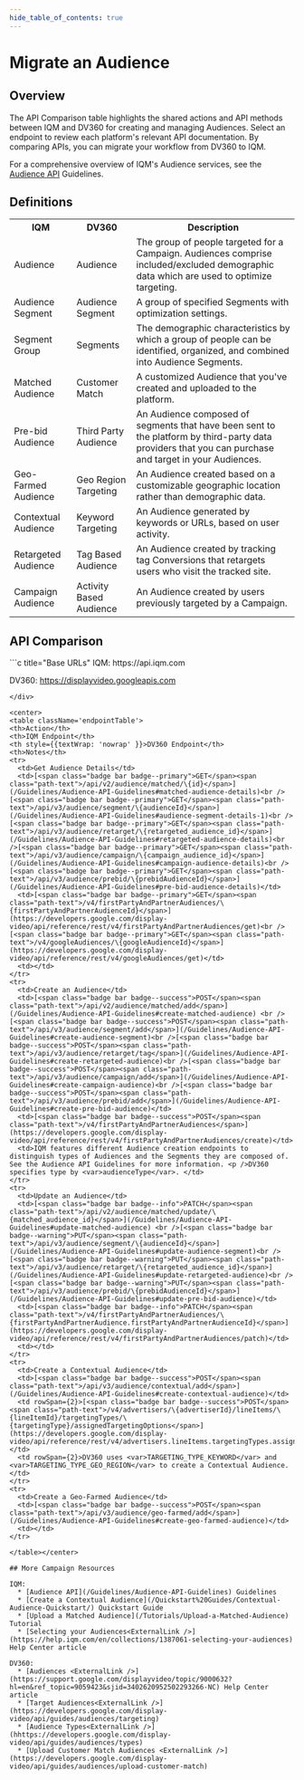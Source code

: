 ```yaml
---
hide_table_of_contents: true
---
```



# Migrate an Audience

## Overview 

The API Comparison table highlights the shared actions and API methods between IQM and DV360 for creating and managing Audiences. Select an endpoint to review each platform's relevant API documentation. By comparing APIs, you can migrate your workflow from DV360 to IQM.

For a comprehensive overview of IQM's Audience services, see the [Audience API](/Guidelines/Audience-API-Guidelines) Guidelines.

## Definitions

<center>
<table className='platformTable'>
<th>IQM</th>
<th>DV360</th>
<th>Description</th>
<tr>
  <td>Audience</td>
  <td>Audience</td>
  <td>The group of people targeted for a Campaign. Audiences comprise included/excluded demographic data which are used to optimize targeting.</td>
</tr>
<tr>
  <td>Audience Segment</td>
  <td>Audience Segment</td>
  <td>A group of specified Segments with optimization settings.</td>
</tr>
<tr>
  <td>Segment Group</td>
  <td>Segments</td>
  <td>The demographic characteristics by which a group of people can be identified, organized, and combined into Audience Segments.</td>
</tr>
<tr>
  <td>Matched Audience</td>
  <td>Customer Match</td>
  <td>A customized Audience that you've created and uploaded to the platform.</td>
</tr>
<tr>
  <td>Pre-bid Audience</td>
  <td>Third Party Audience</td>
  <td>An Audience composed of segments that have been sent to the platform by third-party data providers that you can purchase and target in your Audiences.</td>
</tr>
<tr>
  <td>Geo-Farmed Audience</td>
  <td>Geo Region Targeting</td>
  <td>An Audience created based on a customizable geographic location rather than demographic data.</td>
</tr>
<tr>
  <td>Contextual Audience</td>
  <td>Keyword Targeting</td>
  <td>An Audience generated by keywords or URLs, based on user activity.</td>
</tr>
<tr>
  <td>Retargeted Audience</td>
  <td>Tag Based Audience</td>
  <td>An Audience created by tracking tag Conversions that retargets users who visit the tracked site.</td>
</tr>
<tr>
  <td>Campaign Audience</td>
  <td>Activity Based Audience</td>
  <td>An Audience created by users previously targeted by a Campaign.</td>
</tr>
</table></center>

## API Comparison

<div class="smallTable">
```c title="Base URLs"
  IQM: https://api.iqm.com
  
  DV360: https://displayvideo.googleapis.com
```
</div>

<center>
<table className='endpointTable'>
<th>Action</th>
<th>IQM Endpoint</th>
<th style={{textWrap: 'nowrap' }}>DV360 Endpoint</th>
<th>Notes</th>
<tr>
  <td>Get Audience Details</td>
  <td>[<span class="badge bar badge--primary">GET</span><span class="path-text">/api/v2/audience/matched/\{id}</span>](/Guidelines/Audience-API-Guidelines#matched-audience-details)<br />[<span class="badge bar badge--primary">GET</span><span class="path-text">/api/v3/audience/segment/\{audienceId}</span>](/Guidelines/Audience-API-Guidelines#audience-segment-details-1)<br />[<span class="badge bar badge--primary">GET</span><span class="path-text">/api/v3/audience/retarget/\{retargeted_audience_id}</span>](/Guidelines/Audience-API-Guidelines#retargeted-audience-details)<br />[<span class="badge bar badge--primary">GET</span><span class="path-text">/api/v3/audience/campaign/\{campaign_audience_id}</span>](/Guidelines/Audience-API-Guidelines#campaign-audience-details)<br />[<span class="badge bar badge--primary">GET</span><span class="path-text">/api/v3/audience/prebid/\{prebidAudienceId}</span>](/Guidelines/Audience-API-Guidelines#pre-bid-audience-details)</td>
  <td>[<span class="badge bar badge--primary">GET</span><span class="path-text">/v4/firstPartyAndPartnerAudiences/\{firstPartyAndPartnerAudienceId}</span>](https://developers.google.com/display-video/api/reference/rest/v4/firstPartyAndPartnerAudiences/get)<br />[<span class="badge bar badge--primary">GET</span><span class="path-text">/v4/googleAudiences/\{googleAudienceId}</span>](https://developers.google.com/display-video/api/reference/rest/v4/googleAudiences/get)</td>
  <td></td>
</tr>
<tr>
  <td>Create an Audience</td>
  <td>[<span class="badge bar badge--success">POST</span><span class="path-text">/api/v2/audience/matched/add</span>](/Guidelines/Audience-API-Guidelines#create-matched-audience) <br />[<span class="badge bar badge--success">POST</span><span class="path-text">/api/v3/audience/segment/add</span>](/Guidelines/Audience-API-Guidelines#create-audience-segment)<br />[<span class="badge bar badge--success">POST</span><span class="path-text">/api/v3/audience/retarget/tag</span>](/Guidelines/Audience-API-Guidelines#create-retargeted-audience)<br />[<span class="badge bar badge--success">POST</span><span class="path-text">/api/v3/audience/campaign/add</span>](/Guidelines/Audience-API-Guidelines#create-campaign-audience)<br />[<span class="badge bar badge--success">POST</span><span class="path-text">/api/v3/audience/prebid/add</span>](/Guidelines/Audience-API-Guidelines#create-pre-bid-audience)</td>
  <td>[<span class="badge bar badge--success">POST</span><span class="path-text">/v4/firstPartyAndPartnerAudiences</span>](https://developers.google.com/display-video/api/reference/rest/v4/firstPartyAndPartnerAudiences/create)</td>
  <td>IQM features different Audience creation endpoints to distinguish types of Audiences and the Segments they are composed of. See the Audience API Guidelines for more information. <p />DV360 specifies type by <var>audienceType</var>. </td>
</tr>
<tr>
  <td>Update an Audience</td>
  <td>[<span class="badge bar badge--info">PATCH</span><span class="path-text">/api/v2/audience/matched/update/\{matched_audience_id}</span>](/Guidelines/Audience-API-Guidelines#update-matched-audience) <br />[<span class="badge bar badge--warning">PUT</span><span class="path-text">/api/v3/audience/segment/\{audienceId}</span>](/Guidelines/Audience-API-Guidelines#update-audience-segment)<br />[<span class="badge bar badge--warning">PUT</span><span class="path-text">/api/v3/audience/retarget/\{retargeted_audience_id}</span>](/Guidelines/Audience-API-Guidelines#update-retargeted-audience)<br />[<span class="badge bar badge--warning">PUT</span><span class="path-text">/api/v3/audience/prebid/\{prebidAudienceId}</span>](/Guidelines/Audience-API-Guidelines#update-pre-bid-audience)</td>
  <td>[<span class="badge bar badge--info">PATCH</span><span class="path-text">/v4/firstPartyAndPartnerAudiences/\{firstPartyAndPartnerAudience.firstPartyAndPartnerAudienceId}</span>](https://developers.google.com/display-video/api/reference/rest/v4/firstPartyAndPartnerAudiences/patch)</td>
  <td></td>
</tr>
<tr>
  <td>Create a Contextual Audience</td>
  <td>[<span class="badge bar badge--success">POST</span><span class="path-text">/api/v3/audience/contextual/add</span>](/Guidelines/Audience-API-Guidelines#create-contextual-audience)</td>
  <td rowSpan={2}>[<span class="badge bar badge--success">POST</span><span class="path-text">/v4/advertisers/\{advertiserId}/lineItems/\{lineItemId}/targetingTypes/\{targetingType}/assignedTargetingOptions</span>](https://developers.google.com/display-video/api/reference/rest/v4/advertisers.lineItems.targetingTypes.assignedTargetingOptions/create)</td>
  <td rowSpan={2}>DV360 uses <var>TARGETING_TYPE_KEYWORD</var> and <var>TARGETING_TYPE_GEO_REGION</var> to create a Contextual Audience.</td>
</tr>
<tr>
  <td>Create a Geo-Farmed Audience</td>
  <td>[<span class="badge bar badge--success">POST</span><span class="path-text">/api/v3/audience/geo-farmed/add</span>](/Guidelines/Audience-API-Guidelines#create-geo-farmed-audience)</td>
  <td></td>
</tr>

</table></center>

## More Campaign Resources 

IQM:
  * [Audience API](/Guidelines/Audience-API-Guidelines) Guidelines
  * [Create a Contextual Audience](/Quickstart%20Guides/Contextual-Audience-Quickstart/) Quickstart Guide
  * [Upload a Matched Audience](/Tutorials/Upload-a-Matched-Audience) Tutorial
  * [Selecting your Audiences<ExternalLink />](https://help.iqm.com/en/collections/1387061-selecting-your-audiences) Help Center article

DV360: 
  * [Audiences <ExternalLink />](https://support.google.com/displayvideo/topic/9000632?hl=en&ref_topic=9059423&sjid=3402620952502293266-NC) Help Center article
  * [Target Audiences<ExternalLink />](https://developers.google.com/display-video/api/guides/audiences/targeting)
  * [Audience Types<ExternalLink />](hhttps://developers.google.com/display-video/api/guides/audiences/types)
  * [Upload Customer Match Audiences <ExternalLink />](https://developers.google.com/display-video/api/guides/audiences/upload-customer-match)